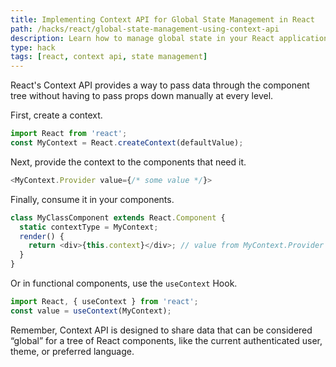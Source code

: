 ```yaml
---
title: Implementing Context API for Global State Management in React
path: /hacks/react/global-state-management-using-context-api
description: Learn how to manage global state in your React applications using the Context API. This tutorial includes code snippets for better understanding.
type: hack
tags: [react, context api, state management]
---
```


React's Context API provides a way to pass data through the component tree without having to pass props down manually at every level. 

First, create a context.

```javascript
import React from 'react';
const MyContext = React.createContext(defaultValue);
```

Next, provide the context to the components that need it.

```javascript
<MyContext.Provider value={/* some value */}>
```

Finally, consume it in your components.

```javascript
class MyClassComponent extends React.Component {
  static contextType = MyContext;
  render() {
    return <div>{this.context}</div>; // value from MyContext.Provider
  }
}
```

Or in functional components, use the `useContext` Hook.

```javascript
import React, { useContext } from 'react';
const value = useContext(MyContext);
```

Remember, Context API is designed to share data that can be considered “global” for a tree of React components, like the current authenticated user, theme, or preferred language.